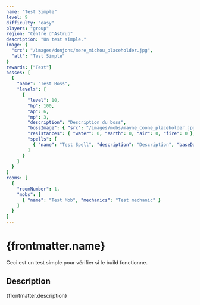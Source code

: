 ```yaml
---
name: "Test Simple"
level: 9
difficulty: "easy"
players: "group"
region: "Centre d'Astrub"
description: "Un test simple."
image: {
  "src": "/images/donjons/mere_michou_placeholder.jpg",
  "alt": "Test Simple"
}
rewards: ["Test"]
bosses: [
  {
    "name": "Test Boss",
    "levels": [
      {
        "level": 10,
        "hp": 100,
        "ap": 6,
        "mp": 3,
        "description": "Description du boss",
        "bossImage": { "src": "/images/mobs/mayne_coone_placeholder.jpg", "alt": "Test Boss" },
        "resistances": { "water": 0, "earth": 0, "air": 0, "fire": 0 },
        "spells": [
          { "name": "Test Spell", "description": "Description", "baseDamage": 10, "damageType": "direct" }
        ]
      }
    ]
  }
]
rooms: [
  {
    "roomNumber": 1,
    "mobs": [
      { "name": "Test Mob", "mechanics": "Test mechanic" }
    ]
  }
]
---
```


# {frontmatter.name}

Ceci est un test simple pour vérifier si le build fonctionne.

## Description
{frontmatter.description} 